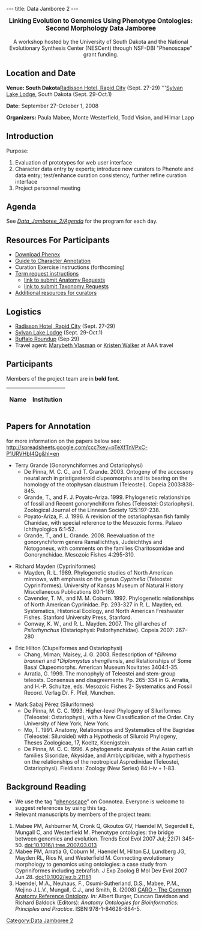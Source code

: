 ---
title: Data Jamboree 2
---

<center><big>'''Linking Evolution to Genomics Using Phenotype Ontologies:'''<br/>'''Second Morphology Data Jamboree'''</big><br/><br/>A workshop hosted by the University of South Dakota and the National Evolutionary Synthesis Center (NESCent) through NSF-DBI "Phenoscape" grant funding.</center>

==Location and Date==

'''Venue: South Dakota
'''<span class="plainlinks">[http://www.radisson.com/rapidcitysd/ Radisson Hotel, Rapid City]</span> (Sept. 27-29)
'''<span class="plainlinks">[http://www.custerresorts.com/sylvan-lake-lodge-custer-state-park-resort/ Sylvan Lake Lodge]</span>, South Dakota (Sept. 29-Oct.1)

'''Date:''' September 27-October 1, 2008

'''Organizers:''' Paula Mabee, Monte Westerfield, Todd Vision, and Hilmar Lapp

==Introduction==

Purpose:

# Evaluation of prototypes for web user interface
# Character data entry by experts; introduce new curators to Phenote and data entry; test/enhance curation consistency; further refine curation interface
# Project personnel meeting

==Agenda==

See ''[[Data_Jamboree_2/Agenda]]'' for the program for each day.

==Resources For Participants==
* <span class="plainlinks">[https://sourceforge.net/project/showfiles.php?group_id=224046&package_id=287165&release_id=628849 Download Phenex]</span>
* [[Guide to Character Annotation]]
* Curation Exercise instructions (forthcoming)
* [[Term_Requests | Term request instructions]]
**[http://sourceforge.net/tracker/?group_id=76834&atid=994764 link to submit Anatomy Requests]
**[http://sourceforge.net/tracker/?atid=1046550&group_id=76834&func=browse link to submit Taxonomy Requests]
* [[Resources for curators | Additional resources for curators]]

==Logistics==

* <span class="plainlinks">[http://www.radisson.com/rapidcitysd/ Radisson Hotel, Rapid City]</span> (Sept. 27-29)
* <span class="plainlinks">[http://www.custerresorts.com/sylvan-lake-lodge-custer-state-park-resort/ Sylvan Lake Lodge]</span> (Sept. 29-Oct.1)
* [http://www.travelsd.com/about/events/buffaloroundup.asp Buffalo Roundup] (Sep 29)
* Travel agent: [mailto:Marybeth.Vlasman%40aaasd%2eorg Marybeth Vlasman] or [mailto:kristen.walker%40aaasd%2eorg Kristen Walker] at AAA travel

==Participants==

Members of the project team are in '''bold font'''.

{| border="1" cellpadding="3" cellspacing="0"
|-
! Name !! Institution
{{EventParticipant|Balhoff|Jim|balhoff%40nescent%2eorg|NESCent|'''}}
{{EventParticipant|Blake|Judith|jblake%40informatics%2ejax.org|The Jackson Laboratory|}}
{{EventParticipant|Grande|Terry|TGRANDE%40luc%2eedu|Loyola University, Chicago|}}
{{EventParticipant|Dahdul|Wasila|Wasila.Dahdul%40usd%2eedu|University of South Dakota and NESCent|'''}}
{{EventParticipant|Engeman|Jeff|jeffrey%2eengeman%40usd%2eedu|University of South Dakota|}}
{{EventParticipant|Hilton|Eric|ehilton%40vims%2eedu|Virginia Institute of Marine Science|}}
{{EventParticipant|Kothari|Cartik|cartik%40nescent%2eorg|NESCent|'''}}
{{EventParticipant|Lapp|Hilmar|hlapp%40nescent%2eorg|NESCent|'''}}
{{EventParticipant|Lewis|Suzanna|lsuzi%40fruitfly2eorg |Berkeley Bioinformatics and Ontology Project|}}
{{EventParticipant|Lundberg|John|lundberg%40acnatsci%2eorg |Department of Ichthyology, Academy of Natural Sciences|'''}}
{{EventParticipant|Mabee|Paula|pmabee%40usd%2eedu|University of South Dakota|'''}}
{{EventParticipant|Mayden|Rick|cypriniformes@gmail.com|St. Louis University|}}
{{EventParticipant|Midford|Peter|petermidford%40yahoo%2ecom|Dept. of Ecology and Evolutionary Biology, University of Kansas|'''}}
{{EventParticipant|Sabaj Pérez|Mark|sabaj%40acnatsci%2eorg|Academy of Natural Sciences, Philadelphia|}}
{{EventParticipant|Vision|Todd|tjv%40bio%2eunc%2eedu|NESCent, and Department of Biology, University of North Carolina at Chapel Hill|'''}}
{{EventParticipant|Westerfield|Monte|monte%40uoneuro%2euoregon%2eedu|Zebrafish Information Network (ZFIN) and Institute of Neuroscience, University of Oregon|'''}}
{{EventParticipant|Wallinga|Mike|mwalling@nwciowa.edu|University of South Dakota|}}
|}

==Papers for Annotation==
for more information on the papers below see: http://spreadsheets.google.com/ccc?key=pTeXfTnVPxC-P1URVHbI4Qg&hl=en

*Terry Grande (Gonorynchiformes and Ostariophysi)
**De Pinna, M. C. C., and T. Grande. 2003. Ontogeny of the accessory neural arch in pristigasteroid clupeomorphs and its bearing on the homology of the otophysan claustrum (Teleostei). Copeia 2003:838-845.
**Grande, T., and F. J. Poyato-Ariza. 1999. Phylogenetic relationships of fossil and Recent gonorynchiform fishes (Teleostei: Ostariophysi). Zoological Journal of the Linnean Society 125:197-238.
**Poyato-Ariza, F. J. 1996. A revision of the ostariophysan fish family Chanidae, with special reference to the Mesozoic forms. Palaeo Ichthyologica 6:1-52.
**Grande, T., and L. Grande. 2008. Reevaluation of the gonorynchiform genera Ramallichthys, Judeichthys and Notogoneus, with comments on the families Charitosomidae and Gonorynchidae. Mesozoic Fishes 4:295-310.

*Richard Mayden (Cypriniformes)
**Mayden, R. L. 1989. Phylogenetic studies of North American minnows, with emphasis on the genus ''Cyprinella'' (Teleostei: Cypriniformes). University of Kansas Museum of Natural History Miscellaneous Publications 80:1-189.
**Cavender, T. M., and M. M. Coburn. 1992. Phylogenetic relationships of North American Cyprinidae. Pp. 293-327 in R. L. Mayden, ed. Systematics, Historical Ecology, and North American Freshwater Fishes. Stanford University Press, Stanford.
**Conway, K. W., and R. L. Mayden. 2007. The gill arches of ''Psilorhynchus'' (Ostariophysi: Psilorhynchidae). Copeia 2007: 267–280

*Eric Hilton (Clupeiformes and Ostariophysi)
**Chang, Miman; Maisey, J. G. 2003. Redescription of †''Ellimma branneri'' and †''Diplomystus shengliensis'', and Relationships of Some Basal Clupeomorphs.  American Museum Novitates 3404:1-35.
**Arratia, G. 1999. The monophyly of Teleostei and stem-group teleosts.  Consensus and disagreements. Pp. 265-334 in G. Arratia, and H.-P. Schultze, eds. Mesozoic Fishes 2- Systematics and Fossil Record. Verlag Dr. F. Pfeil, Munchen.

*Mark Sabaj Pérez (Siluriformes)
**De Pinna, M. C. C. 1993. Higher-level Phylogeny of Siluriformes (Teleostei: Ostariophysi), with a New Classification of the Order. City University of New York, New York.
**Mo, T. 1991. Anatomy, Relationships and Systematics of the Bagridae (Teleostei: Siluroidei) with a Hypothesis of Siluroid Phylogeny, Theses Zoologicae, 17, Koeltz, Koenigstein.
**De Pinna, M. C. C. 1996. A phylogenetic analysis of the Asian catfish families Sisoridae, Akysidae, and Amblycipitidae, with a hypothesis on the relationships of the neotropical Aspredinidae (Teleostei, Ostariophysi). Fieldiana: Zoology (New Series) 84:i–iv + 1-83.

==Background Reading==

* We use the tag "<span class="plainlinks">[http://www.connotea.org/tag/phenoscape phenoscape]</span>" on Connotea. Everyone is welcome to suggest references by using this tag.
* Relevant manuscripts by members of the project team:
# Mabee PM, Ashburner M, Cronk Q, Gkoutos GV, Haendel M, Segerdell E, Mungall C, and Westerfield M. Phenotype ontologies: the bridge between genomics and evolution. Trends Ecol Evol 2007 Jul; 22(7) 345-50. [http://dx.doi.org/10.1016/j.tree.2007.03.013 doi:10.1016/j.tree.2007.03.013]
# Mabee PM, Arratia G, Coburn M, Haendel M, Hilton EJ, Lundberg JG, Mayden RL, Rios N, and Westerfield M. Connecting evolutionary morphology to genomics using ontologies: a case study from Cypriniformes including zebrafish. J Exp Zoolog B Mol Dev Evol 2007 Jun 28. [http://dx.doi.org/10.1002/jez.b.21181 doi:10.1002/jez.b.21181]
# Haendel, M.A., Neuhaus, F., Osumi-Sutherland, D.S., Mabee, P.M., Mejino J.L.V., Mungall, C.J., and Smith, B. (2008) [[Media:Caroreprint.pdf|CARO - The Common Anatomy Reference Ontology]]. ''In:'' Albert Burger, Duncan Davidson and Richard Baldock (Editors): ''Anatomy Ontologies for Bioinformatics: Principles and Practice''. ISBN 978-1-84628-884-5.

[[Category:Data Jamboree 2]]